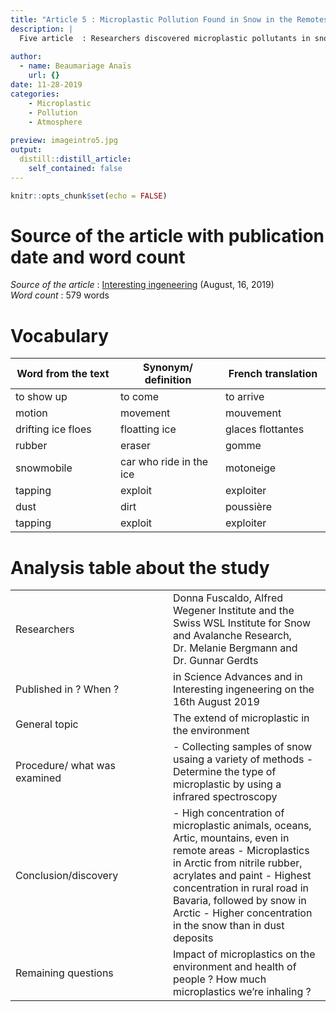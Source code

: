 ```yaml
---
title: "Article 5 : Microplastic Pollution Found in Snow in the Remotest Corners of the World "
description: | 
  Five article  : Researchers discovered microplastic pollutants in snow located in the Arctic and the Alps.
  
author:
  - name: Beaumariage Anaïs
    url: {}
date: 11-28-2019
categories: 
    - Microplastic
    - Pollution
    - Atmosphere
    
preview: imageintro5.jpg
output:
  distill::distill_article:
    self_contained: false
---
```


```r
knitr::opts_chunk$set(echo = FALSE)
```

# Source of the article with publication date and word count

*Source of the article* : [Interesting ingeneering](https://amp.interestingengineering.com/microplastic-pollution-found-in-snow-in-the-remotest-corners-of-the-world?fbclid=IwAR2BrdWO-8u270Y_DJlmE4D62FTyrOmNFEJ1iQw4lek5HkXlU7JUg7WgJFw) (August, 16, 2019)  
*Word count* : 579 words  

# Vocabulary  
| Word from the text    | Synonym/ definition    | French translation    |
| --- | --- | --- |
| to show up     | to come   | to arrive    |
| motion    | movement    | mouvement    |
| drifting ice floes    | floatting ice    | glaces flottantes    |
| rubber    | eraser    | gomme    |
| snowmobile    | car who ride in the ice    | motoneige    |
| tapping    | exploit    | exploiter    |
| dust    | dirt    | poussière    |
| tapping    | exploit    | exploiter    |


# Analysis table about the study
|     |     |
| --- | --- |
|  Researchers   |Donna Fuscaldo,  Alfred Wegener Institute and the Swiss WSL Institute for Snow and Avalanche Research,  Dr. Melanie Bergmann and Dr. Gunnar Gerdts  |
| Published in ? When ?    | in  Science Advances and in Interesting ingeneering on the 16th August 2019   |
| General topic    | The extend of microplastic in the environment    |
| Procedure/ what was examined    |  - Collecting samples of snow usaing a variety of methods   - Determine the type of microplastic by using a infrared spectroscopy   |
| Conclusion/discovery    | - High concentration of microplastic  animals, oceans, Artic, mountains, even in remote areas  - Microplastics in Arctic from nitrile rubber, acrylates and paint  - Highest concentration in rural road in Bavaria, followed by snow in Arctic  - Higher concentration in the snow than in dust deposits   |
| Remaining questions    |  Impact of microplastics on the environment and health of people ?  How much microplastics we're inhaling ?   |


